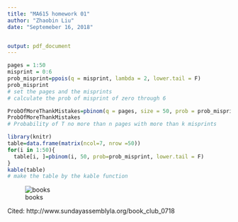 ```yaml
---
title: "MA615 homework 01"
author: "Zhaobin Liu"
date: "Septemeber 16, 2018"


output: pdf_document
---
```

```r
pages = 1:50
misprint = 0:6
prob_misprint=ppois(q = misprint, lambda = 2, lower.tail = F)
prob_misprint
# set the pages and the misprints 
# calculate the prob of misprint of zero through 6 
```
```r
ProbOfMoreThankMistakes=pbinom(q = pages, size = 50, prob = prob_misprint, lower.tail = T)
ProbOfMoreThankMistakes
# Probability of T no more than n pages with more than k misprints


```



```r
library(knitr)
table=data.frame(matrix(ncol=7, nrow =50)) 
for(i in 1:50){
  table[i, ]=pbinom(i, 50, prob=prob_misprint, lower.tail = F) 
} 
kable(table)
# make the table by the kable function 
```

![books](book.jpg)



Cited: http://www.sundayassemblyla.org/book_club_0718
